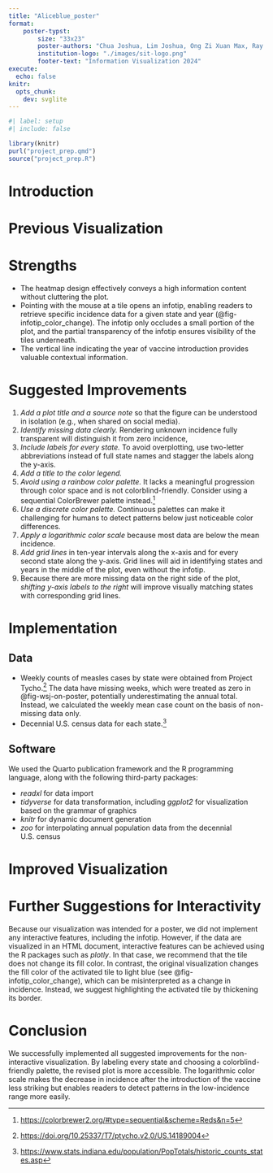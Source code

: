 ```yaml
---
title: "Aliceblue_poster"
format: 
    poster-typst:
        size: "33x23"
        poster-authors: "Chua Joshua, Lim Joshua, Ong Zi Xuan Max, Ray Lim Le Hao, Sherwyn Tan Wee Wen, Tan Jia Wen"
        institution-logo: "./images/sit-logo.png"
        footer-text: "Information Visualization 2024"
execute:
  echo: false
knitr:
  opts_chunk:
    dev: svglite
---
```


```r
#| label: setup
#| include: false

library(knitr)
purl("project_prep.qmd")
source("project_prep.R")
```

# Introduction

# Previous Visualization

# Strengths

-   The heatmap design effectively conveys a high information content without cluttering the plot.
-   Pointing with the mouse at a tile opens an infotip, enabling readers to retrieve specific incidence data for a given state and year (@fig-infotip_color_change). The infotip only occludes a small portion of the plot, and the partial transparency of the infotip ensures visibility of the tiles underneath.
-   The vertical line indicating the year of vaccine introduction provides valuable contextual information.

# Suggested Improvements

1.  *Add a plot title and a source note* so that the figure can be understood in isolation (e.g., when shared on social media).
2.  *Identify missing data clearly.* Rendering unknown incidence fully transparent will distinguish it from zero incidence,
3.  *Include labels for every state.* To avoid overplotting, use two-letter abbreviations instead of full state names and stagger the labels along the y-axis.
4.  *Add a title to the color legend.*
5.  *Avoid using a rainbow color palette.* It lacks a meaningful progression through color space and is not colorblind-friendly. Consider using a sequential ColorBrewer palette instead.[^1]
6.  *Use a discrete color palette.* Continuous palettes can make it challenging for humans to detect patterns below just noticeable color differences.
7.  *Apply a logarithmic color scale* because most data are below the mean incidence.
8.  *Add grid lines* in ten-year intervals along the x-axis and for every second state along the y-axis. Grid lines will aid in identifying states and years in the middle of the plot, even without the infotip.
9.  Because there are more missing data on the right side of the plot, *shifting y-axis labels to the right* will improve visually matching states with corresponding grid lines.

[^1]: <https://colorbrewer2.org/#type=sequential&scheme=Reds&n=5>

# Implementation

## Data

-   Weekly counts of measles cases by state were obtained from Project Tycho.[^2] The data have missing weeks, which were treated as zero in @fig-wsj-on-poster, potentially underestimating the annual total. Instead, we calculated the weekly mean case count on the basis of non-missing data only.
-   Decennial U.S. census data for each state.[^3]

[^2]: <https://doi.org/10.25337/T7/ptycho.v2.0/US.14189004>

[^3]: <https://www.stats.indiana.edu/population/PopTotals/historic_counts_states.asp>

## Software

We used the Quarto publication framework and the R programming language, along with the following third-party packages:

-   *readxl* for data import
-   *tidyverse* for data transformation, including *ggplot2* for visualization based on the grammar of graphics
-   *knitr* for dynamic document generation
-   *zoo* for interpolating annual population data from the decennial U.S. census

# Improved Visualization

# Further Suggestions for Interactivity

Because our visualization was intended for a poster, we did not implement any interactive features, including the infotip. However, if the data are visualized in an HTML document, interactive features can be achieved using the R packages such as *plotly*. In that case, we recommend that the tile does not change its fill color. In contrast, the original visualization changes the fill color of the activated tile to light blue (see @fig-infotip_color_change), which can be misinterpreted as a change in incidence. Instead, we suggest highlighting the activated tile by thickening its border.

# Conclusion

We successfully implemented all suggested improvements for the non-interactive visualization. By labeling every state and choosing a colorblind-friendly palette, the revised plot is more accessible. The logarithmic color scale makes the decrease in incidence after the introduction of the vaccine less striking but enables readers to detect patterns in the low-incidence range more easily.
